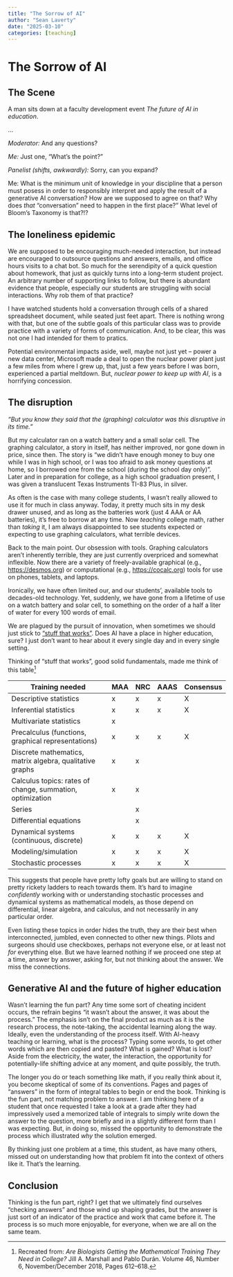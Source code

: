 ```yaml
---
title: "The Sorrow of AI"
author: "Sean Laverty"
date: "2025-03-10"
categories: [teaching]
---
```


# The Sorrow of AI

## The Scene

A man sits down at a faculty development event *The future of AI in education*. 

...

*Moderator:* And any questions?

*Me:* Just one, "What's the point?"

*Panelist (shifts, awkwardly):* Sorry, can you expand?

Me: What is the minimum unit of knowledge in your discipline that a person must posess in order to responsibly interpret and apply the result of a generative AI conversation? How are we supposed to agree on that? Why does *that* "conversation" need to happen in the first place?" What level of Bloom's Taxonomy is that?!?

## The loneliness epidemic

We are supposed to be encouraging much-needed interaction, but instead are encouraged to outsource questions and answers, emails, and office hours visits to a chat bot. So much for the serendipity of a quick question about homework, that just as quickly turns into a long-term student project.  An arbitrary number of supporting links to follow, but there is abundant evidence that people, especially our students are struggling with social interactions. Why rob them of that practice?

I have watched students hold a conversation through cells of a shared spreadsheet document, while seated just feet apart.  There is nothing wrong with that, but one of the subtle goals of this particular class was to provide practice with a variety of forms of communication.  And, to be clear, this was not one I had intended for them to pratics. 

Potential environmental impacts aside, well, maybe not just yet -- power a new data center, Microsoft made a deal to open the nuclear power plant just a few miles from where I grew up, that, just a few years before I was born, experienced a partial meltdown. But, *nuclear power to keep up with AI*, is a horrifying concession.

## The disruption

*"But you know they said that the (graphing) calculator was this disruptive in its time."*

But my calculator ran on a watch battery and a small solar cell.  The graphing calculator, a story in itself, has neither improved, nor gone down in price, since then.  The story is "we didn't have enough money to buy one while I was in high school, or I was too afraid to ask money questions at home, so I borrowed one from the school (during the school day only)". Later and in preparation for college, as a high school graduation present, I was given a translucent Texas Instruments TI-83 Plus, in silver.

As often is the case with many college students, I wasn't really allowed to use it for much in class anyway.  Today, it pretty much sits in my desk drawer unused, and as long as the batteries work (just 4 AAA or AA batteries), it's free to borrow at any time. Now *teaching* college math, rather than *taking* it, I am always disappointed to see students expected or expecting to use graphing calculators, what terrible devices.

Back to the main point. Our obsession with tools.  Graphing calculators aren't inherently terrible, they are just currently overpriced and somewhat inflexible.  Now there are a variety of freely-available graphical (e.g., <https://desmos.org>) or computational (e.g., <https://cocalc.org>) tools for use on phones, tablets, and laptops.  

Ironically, we have often limited our, and our students', available tools to decades-old technology. Yet, suddenly, we have gone from a lifetime of use on a watch battery and solar cell, to something on the order of a half a liter of water for every 100 words of email.

We are plagued by the pursuit of innovation, when sometimes we should just stick to ["stuff that works"](<https://www.youtube.com/watch?v=2mprD2MN5vo>). Does AI have a place in higher education, sure? I just don't want to hear about it every single day and in every single setting.

Thinking of "stuff that works", good solid fundamentals, made me think of this table^[Recreated from: _Are Biologists Getting the Mathematical Training They Need in College?_ 
Jill A. Marshall and Pablo Durán. Volume 46, Number 6, November/December 2018, Pages 612–618.]

|Training needed | MAA | NRC | AAAS | Consensus |
| --- | --- | --- | --- | --- |
|Descriptive statistics | x | x | x | X |
|Inferential statistics | x | x | x | X |
|Multivariate statistics | x |  |  |  |
|Precalculus (functions, graphical representations) | x | x | x | X |
|Discrete mathematics, matrix algebra, qualitative graphs | x | x | | |
|Calculus topics: rates of change, summation, optimization | x | x | | |
|Series | | x | | |
|Differential equations | | x | | |
|Dynamical systems (continuous, discrete) | x | x | x | X |
|Modeling/simulation | x | x | x | X |
|Stochastic processes | x | x | x | X |

This suggests that people have pretty lofty goals but are willing to stand on pretty rickety ladders to reach towards them.  It's hard to imagine *confidently* working with or understanding stochastic processes and dynamical systems as mathematical models, as those depend on differential, linear algebra, and calculus, and not necessarily in any particular order.

Even listing these topics in order hides the truth, they are their best when interconnected, jumbled, even connected to other new things.  Pilots and surgeons should use checkboxes, perhaps not everyone else, or at least not *for* everything else. But we have learned nothing if we proceed one step at a time, answer by answer, asking for, but not thinking about the answer. We miss the connections.

## Generative AI and the future of higher education

Wasn't learning the fun part? Any time some sort of cheating incident occurs, the refrain begins "it wasn't about the answer, it was about the process."  The emphasis isn't on the final product as much as it is the research process, the note-taking, the accidental learning along the way.  Ideally, even the understanding of the process itself. With AI-heavy teaching or learning, what is the process? Typing some words, to get other words which are then copied and pasted? What is gained? What is lost? Aside from the electricity, the water, the interaction, the opportunity for potentially-life shifting advice at any moment, and quite possibly, the truth.

The longer you do or teach something like math, if you really think about it, you become skeptical of some of its conventions.  Pages and pages of "answers" in the form of integral tables to begin or end the book.  Thinking is the fun part, not matching problem to answer. I am thinking here of a student that once requested I take a look at a grade after they had impressively used a memorized table of integrals to simply write down the answer to the question, more briefly and in a slightly different form than I was expecting. But, in doing so, missed the opportunity to demonstrate the process which illustrated _why_ the solution emerged.

By thinking just one problem at a time, this student, as have many others, missed out on understanding how that problem fit into the context of others like it. That's the learning.

## Conclusion

Thinking is the fun part, right? I get that we ultimately find ourselves "checking answers" and those wind up shaping grades, but the answer is just sort of an indicator of the practice and work that came before it. The process is so much more enjoyable, for everyone, when we are all on the same team.

